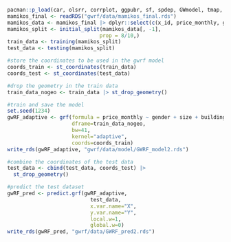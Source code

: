 ```r
pacman::p_load(car, olsrr, corrplot, ggpubr, sf, spdep, GWmodel, tmap, tidyverse, gtsummary, tidygeocoder, GWmodel, SpatialML, tmap, rsample, Metrics)
mamikos_final <- readRDS("gwrf/data/mamikos_final.rds")
mamikos_data <- mamikos_final |> dplyr::select(c(x_id, price_monthly, gender, size, building_year, prox_airport, prox_gereja, prox_kantorpos, prox_kesehatan, prox_masjid, prox_stasiunka, prox_vihara, pendidikan_within_med, pura_within_med))
mamikos_split <- initial_split(mamikos_data[, -1], 
                              prop = 8/10,)
train_data <- training(mamikos_split)
test_data <- testing(mamikos_split)

#store the coordinates to be used in the gwrf model
coords_train <- st_coordinates(train_data)
coords_test <- st_coordinates(test_data)

#drop the geometry in the train data
train_data_nogeo <- train_data |> st_drop_geometry()

#train and save the model
set.seed(1234)
gwRF_adaptive <- grf(formula = price_monthly ~ gender + size + building_year + prox_airport + prox_gereja + prox_kantorpos + prox_kesehatan + prox_masjid + prox_stasiunka + prox_vihara + pendidikan_within_med + pura_within_med,
                     dframe=train_data_nogeo, 
                     bw=41,
                     kernel="adaptive",
                     coords=coords_train)
write_rds(gwRF_adaptive, "gwrf/data/model/GWRF_model2.rds")

#combine the coordinates of the test data
test_data <- cbind(test_data, coords_test) |>
  st_drop_geometry()

#predict the test dataset
gwRF_pred <- predict.grf(gwRF_adaptive, 
                           test_data, 
                           x.var.name="X",
                           y.var.name="Y", 
                           local.w=1,
                           global.w=0)
write_rds(gwRF_pred, "gwrf/data/GWRF_pred2.rds")
```
